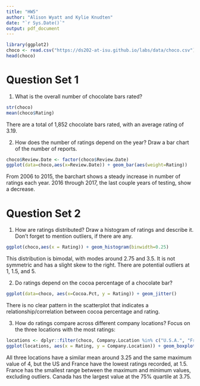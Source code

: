 ```yaml
---
title: "HW5"
author: "Alison Wyatt and Kylie Knudten"
date: "`r Sys.Date()`" 
output: pdf_document
---
```


```r
library(ggplot2)
choco <- read.csv("https://ds202-at-isu.github.io/labs/data/choco.csv")
head(choco)
```
# Question Set 1

1. What is the overall number of chocolate bars rated?

```r
str(choco)
mean(choco$Rating)
```
There are a total of 1,852 chocolate bars rated, with an average rating of 3.19. 

2. How does the number of ratings depend on the year? Draw a bar chart of the number of reports.

```r
choco$Review.Date <- factor(choco$Review.Date)
ggplot(data=choco,aes(x=Review.Date)) + geom_bar(aes(weight=Rating))
```

From 2006 to 2015, the barchart shows a steady increase in number of ratings each year. 2016 through 2017, the last couple years of testing, show a decrease.

# Question Set 2

1. How are ratings distributed? Draw a histogram of ratings and describe it. Don’t forget to mention outliers, if there are any.

```r
ggplot(choco,aes(x = Rating)) + geom_histogram(binwidth=0.25)
```
This distribution is bimodal, with modes around 2.75 and 3.5. It is not symmetric and has a slight skew to the right. There are potential outliers at 1, 1.5, and 5. 

2. Do ratings depend on the cocoa percentage of a chocolate bar?
```r
ggplot(data=choco, aes(x=Cocoa.Pct, y = Rating)) + geom_jitter()
```

There is no clear pattern in the scatterplot that indicates a relationship/correlation between cocoa percentage and rating.

3. How do ratings compare across different company locations? Focus on the three locations with the most ratings:

```r
locations <- dplyr::filter(choco, Company.Location %in% c("U.S.A.", "France", "Canada"))
ggplot(locations, aes(x = Rating, y = Company.Location)) + geom_boxplot()
```
All three locations have a similar mean around 3.25 and the same maximum value of 4, but the US and France have the lowest ratings recorded, at 1.5. France has the smallest range between the maximum and minimum values, excluding outliers. Canada has the largest value at the 75% quartile at 3.75. 
